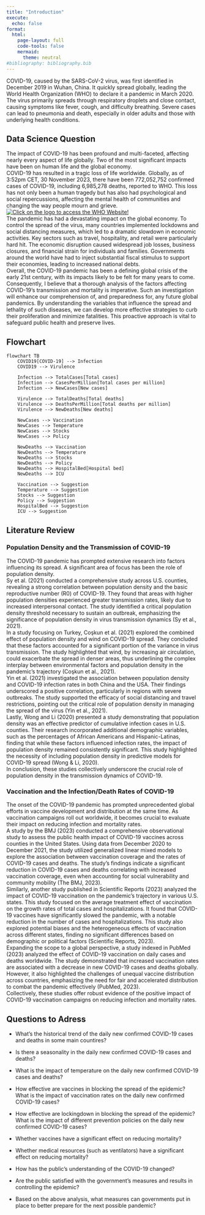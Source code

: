 ```yaml
---
title: "Introduction"
execute:
  echo: false
format:
  html:
    page-layout: full
    code-tools: false
    mermaid:
      theme: neutral
#bibliography: bibliography.bib
---
```


COVID-19, caused by the SARS-CoV-2 virus, was first identified in December 2019 in Wuhan, China. It quickly spread globally, leading the World Health Organization (WHO) to declare it a pandemic in March 2020. The virus primarily spreads through respiratory droplets and close contact, causing symptoms like fever, cough, and difficulty breathing. Severe cases can lead to pneumonia and death, especially in older adults and those with underlying health conditions.

## Data Science Question

The impact of COVID-19 has been profound and multi-faceted, affecting nearly every aspect of life globally. Two of the most significant impacts have been on human life and the global economy.\
COVID-19 has resulted in a tragic loss of life worldwide. Globally, as of 3:52pm CET, 30 November 2023, there have been 772,052,752 confirmed cases of COVID-19, including 6,985,278 deaths, reported to WHO. This loss has not only been a human tragedy but has also had psychological and social repercussions, affecting the mental health of communities and changing the way people mourn and grieve.\
[![Click on the logo to access the WHO Website!](pictures/logo-who.jpg)](https://covid19.who.int)\
The pandemic has had a devastating impact on the global economy. To control the spread of the virus, many countries implemented lockdowns and social distancing measures, which led to a dramatic slowdown in economic activities. Key sectors such as travel, hospitality, and retail were particularly hard hit. The economic disruption caused widespread job losses, business closures, and financial strain for individuals and families. Governments around the world have had to inject substantial fiscal stimulus to support their economies, leading to increased national debts.\
Overall, the COVID-19 pandemic has been a defining global crisis of the early 21st century, with its impacts likely to be felt for many years to come. Consequently, I believe that a thorough analysis of the factors affecting COVID-19's transmission and mortality is imperative. Such an investigation will enhance our comprehension of, and preparedness for, any future global pandemics. By understanding the variables that influence the spread and lethality of such diseases, we can develop more effective strategies to curb their proliferation and minimize fatalities. This proactive approach is vital to safeguard public health and preserve lives.

## Flowchart

```mermaid
flowchart TB
    COVID19[COVID-19] --> Infection
    COVID19 --> Virulence
    
    Infection --> TotalCases[Total cases]
    Infection --> CasesPerMillion[Total cases per million]
    Infection --> NewCases[New cases]
    
    Virulence --> TotalDeaths[Total deaths]
    Virulence --> DeathsPerMillion[Total deaths per million]
    Virulence --> NewDeaths[New deaths]
    
    NewCases --> Vaccination
    NewCases --> Temperature
    NewCases --> Stocks
    NewCases --> Policy
    
    NewDeaths --> Vaccination
    NewDeaths --> Temperature
    NewDeaths --> Stocks
    NewDeaths --> Policy
    NewDeaths --> HospitalBed[Hospital bed]
    NewDeaths --> ICU
    
    Vaccination --> Suggestion
    Temperature --> Suggestion
    Stocks --> Suggestion
    Policy --> Suggestion
    HospitalBed --> Suggestion
    ICU --> Suggestion
```

## Literature Review

### Population Density and the Transmission of COVID-19

The COVID-19 pandemic has prompted extensive research into factors influencing its spread. A significant area of focus has been the role of population density.\
Sy et al. (2021) conducted a comprehensive study across U.S. counties, revealing a strong correlation between population density and the basic reproductive number (R0) of COVID-19. They found that areas with higher population densities experienced greater transmission rates, likely due to increased interpersonal contact. The study identified a critical population density threshold necessary to sustain an outbreak, emphasizing the significance of population density in virus transmission dynamics (Sy et al., 2021).\
In a study focusing on Turkey, Coşkun et al. (2021) explored the combined effect of population density and wind on COVID-19 spread. They concluded that these factors accounted for a significant portion of the variance in virus transmission. The study highlighted that wind, by increasing air circulation, could exacerbate the spread in denser areas, thus underlining the complex interplay between environmental factors and population density in the pandemic's trajectory (Coşkun et al., 2021).\
Yin et al. (2021) investigated the association between population density and COVID-19 infection rates in both China and the USA. Their findings underscored a positive correlation, particularly in regions with severe outbreaks. The study supported the efficacy of social distancing and travel restrictions, pointing out the critical role of population density in managing the spread of the virus (Yin et al., 2021).\
Lastly, Wong and Li (2020) presented a study demonstrating that population density was an effective predictor of cumulative infection cases in U.S. counties. Their research incorporated additional demographic variables, such as the percentages of African Americans and Hispanic-Latinas, finding that while these factors influenced infection rates, the impact of population density remained consistently significant. This study highlighted the necessity of including population density in predictive models for COVID-19 spread (Wong & Li, 2020).\
In conclusion, these studies collectively underscore the crucial role of population density in the transmission dynamics of COVID-19.

### Vaccination and the Infection/Death Rates of COVID-19

The onset of the COVID-19 pandemic has prompted unprecedented global efforts in vaccine development and distribution at the same time. As vaccination campaigns roll out worldwide, it becomes crucial to evaluate their impact on reducing infection and mortality rates.\
A study by the BMJ (2023) conducted a comprehensive observational study to assess the public health impact of COVID-19 vaccines across counties in the United States. Using data from December 2020 to December 2021, the study utilized generalized linear mixed models to explore the association between vaccination coverage and the rates of COVID-19 cases and deaths. The study's findings indicate a significant reduction in COVID-19 cases and deaths correlating with increased vaccination coverage, even when accounting for social vulnerability and community mobility (The BMJ, 2023).\
Similarly, another study published in Scientific Reports (2023) analyzed the impact of COVID-19 vaccination on the pandemic's trajectory in various U.S. states. This study focused on the average treatment effect of vaccination on the growth rates of total cases and hospitalizations. It found that COVID-19 vaccines have significantly slowed the pandemic, with a notable reduction in the number of cases and hospitalizations. This study also explored potential biases and the heterogeneous effects of vaccination across different states, finding no significant differences based on demographic or political factors (Scientific Reports, 2023).\
Expanding the scope to a global perspective, a study indexed in PubMed (2023) analyzed the effect of COVID-19 vaccination on daily cases and deaths worldwide. The study demonstrated that increased vaccination rates are associated with a decrease in new COVID-19 cases and deaths globally. However, it also highlighted the challenges of unequal vaccine distribution across countries, emphasizing the need for fair and accelerated distribution to combat the pandemic effectively (PubMed, 2023).\
Collectively, these studies offer robust evidence of the positive impact of COVID-19 vaccination campaigns on reducing infection and mortality rates.

## Questions to Adress

- What's the historical trend of the daily new confirmed COVID-19 cases and deaths in some main countires?

- Is there a seasonality in the daily new confirmed COVID-19 cases and deaths?

- What is the impact of temperature on the daily new confirmed COVID-19 cases and deaths?

- How effective are vaccines in blocking the spread of the epidemic? What is the impact of vaccination rates on the daily new confirmed COVID-19 cases? 

- How effective are lockingdown in blocking the spread of the epidemic? What is the impact of different prevention policies on the daily new confirmed COVID-19 cases? 

- Whether vaccines have a significant effect on reducing mortality?

- Whether medical resources (such as ventilators) have a significant effect on reducing mortality?

- How has the public's understanding of the COVID-19 changed?

- Are the public satisfied with the government's measures and results in controlling the epidemic?

- Based on the above analysis, what measures can governments put in place to better prepare for the next possible pandemic?
